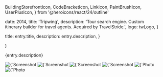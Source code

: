   BuildingStorefrontIcon,
  CodeBracketIcon,
  LinkIcon,
  PaintBrushIcon,
  UserPlusIcon,
} from '@heroicons/react/24/outline'



  date: 2014,
  title: 'Tripwing',
  description:
    'Tour search engine. Custom itinerary builder for travel agents. Acquired by TravelStride.',
  logo: twLogo,
}

  title: entry.title,
  description: entry.description,
}

  <EntryLayout>
    <Entry
      entry={entry}
      {...props}
    />
  </EntryLayout>
)

{entry.description}

<div className="not-prose">
  <ProjectBullet
    icon={LinkIcon}
    text="TravelStride website"
    href="https://www.travelstride.com"
  />
  <ProjectBullet
    icon={BuildingStorefrontIcon}
    text="Startup Consulting"
  />
  <ProjectBullet
    icon={CodeBracketIcon}
    text="Ruby on Rails Development"
  />
  <ProjectBullet
    icon={PaintBrushIcon}
    text="UI/UX Development"
  />
  <ProjectBullet
    icon={UserPlusIcon}
    text="Talent Vetting"
  />
</div>

<ImagesWithDetails>
  <Image
    src={twHomePage}
    alt={`Screenshot from ${entry.title}: the home page`}
  />
  <Image
    src={twTourSearch}
    alt={`Screenshot from ${entry.title}: tour search results page`}
  />
  <Image
    src={twTourDetail}
    alt={`Screenshot from ${entry.title}: tour detail page`}
  />
  <Image
    src={twTourMap}
    alt={`Screenshot from ${entry.title}: tour map detail`}
  />
  <Image
    src={twTeamConvention}
    alt={`Photo from ${entry.title}: team at travel convention`}
  />
  <Image
    src={twTeamDinner}
    alt={`Photo from ${entry.title}: team at company dinner`}
  />
</ImagesWithDetails>
